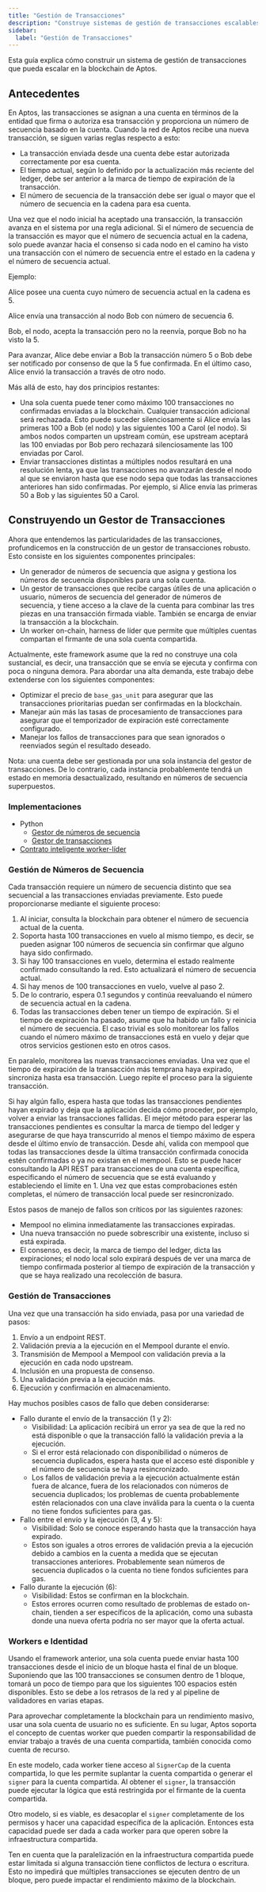 ```yaml
---
title: "Gestión de Transacciones"
description: "Construye sistemas de gestión de transacciones escalables en Aptos con manejo adecuado de cuentas y gestión de números de secuencia."
sidebar:
  label: "Gestión de Transacciones"
---
```


Esta guía explica cómo construir un sistema de gestión de transacciones que pueda escalar en la blockchain de Aptos.

## Antecedentes

En Aptos, las transacciones se asignan a una cuenta en términos de la entidad que firma o autoriza esa transacción y proporciona un número de secuencia basado en la cuenta. Cuando la red de Aptos recibe una nueva transacción, se siguen varias reglas respecto a esto:

- La transacción enviada desde una cuenta debe estar autorizada correctamente por esa cuenta.
- El tiempo actual, según lo definido por la actualización más reciente del ledger, debe ser anterior a la marca de tiempo de expiración de la transacción.
- El número de secuencia de la transacción debe ser igual o mayor que el número de secuencia en la cadena para esa cuenta.

Una vez que el nodo inicial ha aceptado una transacción, la transacción avanza en el sistema por una regla adicional. Si el número de secuencia de la transacción es mayor que el número de secuencia actual en la cadena, solo puede avanzar hacia el consenso si cada nodo en el camino ha visto una transacción con el número de secuencia entre el estado en la cadena y el número de secuencia actual.

Ejemplo:

Alice posee una cuenta cuyo número de secuencia actual en la cadena es 5.

Alice envía una transacción al nodo Bob con número de secuencia 6.

Bob, el nodo, acepta la transacción pero no la reenvía, porque Bob no ha visto la 5.

Para avanzar, Alice debe enviar a Bob la transacción número 5 o Bob debe ser notificado por consenso de que la 5 fue confirmada. En el último caso, Alice envió la transacción a través de otro nodo.

Más allá de esto, hay dos principios restantes:

- Una sola cuenta puede tener como máximo 100 transacciones no confirmadas enviadas a la blockchain. Cualquier transacción adicional será rechazada. Esto puede suceder silenciosamente si Alice envía las primeras 100 a Bob (el nodo) y las siguientes 100 a Carol (el nodo). Si ambos nodos comparten un upstream común, ese upstream aceptará las 100 enviadas por Bob pero rechazará silenciosamente las 100 enviadas por Carol.
- Enviar transacciones distintas a múltiples nodos resultará en una resolución lenta, ya que las transacciones no avanzarán desde el nodo al que se enviaron hasta que ese nodo sepa que todas las transacciones anteriores han sido confirmadas. Por ejemplo, si Alice envía las primeras 50 a Bob y las siguientes 50 a Carol.

## Construyendo un Gestor de Transacciones

Ahora que entendemos las particularidades de las transacciones, profundicemos en la construcción de un gestor de transacciones robusto. Esto consiste en los siguientes componentes principales:

- Un generador de números de secuencia que asigna y gestiona los números de secuencia disponibles para una sola cuenta.
- Un gestor de transacciones que recibe cargas útiles de una aplicación o usuario, números de secuencia del generador de números de secuencia, y tiene acceso a la clave de la cuenta para combinar las tres piezas en una transacción firmada viable. También se encarga de enviar la transacción a la blockchain.
- Un worker on-chain, harness de líder que permite que múltiples cuentas compartan el firmante de una sola cuenta compartida.

Actualmente, este framework asume que la red no construye una cola sustancial, es decir, una transacción que se envía se ejecuta y confirma con poca o ninguna demora. Para abordar una alta demanda, este trabajo debe extenderse con los siguientes componentes:

- Optimizar el precio de `base_gas_unit` para asegurar que las transacciones prioritarias puedan ser confirmadas en la blockchain.
- Manejar aún más las tasas de procesamiento de transacciones para asegurar que el temporizador de expiración esté correctamente configurado.
- Manejar los fallos de transacciones para que sean ignorados o reenviados según el resultado deseado.

Nota: una cuenta debe ser gestionada por una sola instancia del gestor de transacciones. De lo contrario, cada instancia probablemente tendrá un estado en memoria desactualizado, resultando en números de secuencia superpuestos.

### Implementaciones

- Python
  - [Gestor de números de secuencia](https://github.com/aptos-labs/aptos-core/pull/7987)
  - [Gestor de transacciones](https://github.com/aptos-labs/aptos-core/pull/7987)
- [Contrato inteligente worker-líder](https://github.com/aptos-labs/aptos-core/pull/7986)

### Gestión de Números de Secuencia

Cada transacción requiere un número de secuencia distinto que sea secuencial a las transacciones enviadas previamente. Esto puede proporcionarse mediante el siguiente proceso:

1. Al iniciar, consulta la blockchain para obtener el número de secuencia actual de la cuenta.
2. Soporta hasta 100 transacciones en vuelo al mismo tiempo, es decir, se pueden asignar 100 números de secuencia sin confirmar que alguno haya sido confirmado.
3. Si hay 100 transacciones en vuelo, determina el estado realmente confirmado consultando la red. Esto actualizará el número de secuencia actual.
4. Si hay menos de 100 transacciones en vuelo, vuelve al paso 2.
5. De lo contrario, espera 0.1 segundos y continúa reevaluando el número de secuencia actual en la cadena.
6. Todas las transacciones deben tener un tiempo de expiración. Si el tiempo de expiración ha pasado, asume que ha habido un fallo y reinicia el número de secuencia. El caso trivial es solo monitorear los fallos cuando el número máximo de transacciones está en vuelo y dejar que otros servicios gestionen esto en otros casos.

En paralelo, monitorea las nuevas transacciones enviadas. Una vez que el tiempo de expiración de la transacción más temprana haya expirado, sincroniza hasta esa transacción. Luego repite el proceso para la siguiente transacción.

Si hay algún fallo, espera hasta que todas las transacciones pendientes hayan expirado y deja que la aplicación decida cómo proceder, por ejemplo, volver a enviar las transacciones fallidas. El mejor método para esperar las transacciones pendientes es consultar la marca de tiempo del ledger y asegurarse de que haya transcurrido al menos el tiempo máximo de espera desde el último envío de transacción. Desde ahí, valida con mempool que todas las transacciones desde la última transacción confirmada conocida estén confirmadas o ya no existan en el mempool. Esto se puede hacer consultando la API REST para transacciones de una cuenta específica, especificando el número de secuencia que se está evaluando y estableciendo el límite en 1. Una vez que estas comprobaciones estén completas, el número de transacción local puede ser resincronizado.

Estos pasos de manejo de fallos son críticos por las siguientes razones:

- Mempool no elimina inmediatamente las transacciones expiradas.
- Una nueva transacción no puede sobrescribir una existente, incluso si está expirada.
- El consenso, es decir, la marca de tiempo del ledger, dicta las expiraciones; el nodo local solo expirará después de ver una marca de tiempo confirmada posterior al tiempo de expiración de la transacción y que se haya realizado una recolección de basura.

### Gestión de Transacciones

Una vez que una transacción ha sido enviada, pasa por una variedad de pasos:

1. Envío a un endpoint REST.
2. Validación previa a la ejecución en el Mempool durante el envío.
3. Transmisión de Mempool a Mempool con validación previa a la ejecución en cada nodo upstream.
4. Inclusión en una propuesta de consenso.
5. Una validación previa a la ejecución más.
6. Ejecución y confirmación en almacenamiento.

Hay muchos posibles casos de fallo que deben considerarse:

- Fallo durante el envío de la transacción (1 y 2):
  - Visibilidad: La aplicación recibirá un error ya sea de que la red no está disponible o que la transacción falló la validación previa a la ejecución.
  - Si el error está relacionado con disponibilidad o números de secuencia duplicados, espera hasta que el acceso esté disponible y el número de secuencia se haya resincronizado.
  - Los fallos de validación previa a la ejecución actualmente están fuera de alcance, fuera de los relacionados con números de secuencia duplicados; los problemas de cuenta probablemente estén relacionados con una clave inválida para la cuenta o la cuenta no tiene fondos suficientes para gas.
- Fallo entre el envío y la ejecución (3, 4 y 5):
  - Visibilidad: Solo se conoce esperando hasta que la transacción haya expirado.
  - Estos son iguales a otros errores de validación previa a la ejecución debido a cambios en la cuenta a medida que se ejecutan transacciones anteriores. Probablemente sean números de secuencia duplicados o la cuenta no tiene fondos suficientes para gas.
- Fallo durante la ejecución (6):
  - Visibilidad: Estos se confirman en la blockchain.
  - Estos errores ocurren como resultado de problemas de estado on-chain, tienden a ser específicos de la aplicación, como una subasta donde una nueva oferta podría no ser mayor que la oferta actual.

### Workers e Identidad

Usando el framework anterior, una sola cuenta puede enviar hasta 100 transacciones desde el inicio de un bloque hasta el final de un bloque. Suponiendo que las 100 transacciones se consumen dentro de 1 bloque, tomará un poco de tiempo para que los siguientes 100 espacios estén disponibles. Esto se debe a los retrasos de la red y al pipeline de validadores en varias etapas.

Para aprovechar completamente la blockchain para un rendimiento masivo, usar una sola cuenta de usuario no es suficiente. En su lugar, Aptos soporta el concepto de cuentas worker que pueden compartir la responsabilidad de enviar trabajo a través de una cuenta compartida, también conocida como cuenta de recurso.

En este modelo, cada worker tiene acceso al `SignerCap` de la cuenta compartida, lo que les permite suplantar la cuenta compartida o generar el `signer` para la cuenta compartida. Al obtener el `signer`, la transacción puede ejecutar la lógica que está restringida por el firmante de la cuenta compartida.

Otro modelo, si es viable, es desacoplar el `signer` completamente de los permisos y hacer una capacidad específica de la aplicación. Entonces esta capacidad puede ser dada a cada worker para que operen sobre la infraestructura compartida.

Ten en cuenta que la paralelización en la infraestructura compartida puede estar limitada si alguna transacción tiene conflictos de lectura o escritura. Esto no impedirá que múltiples transacciones se ejecuten dentro de un bloque, pero puede impactar el rendimiento máximo de la blockchain.
